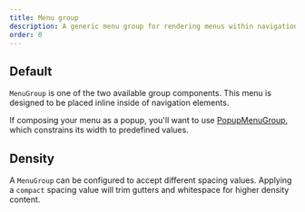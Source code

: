 ```yaml
---
title: Menu group
description: A generic menu group for rendering menus within navigation elements.
order: 0
---
```



## Default

`MenuGroup` is one of the two available group components. This menu is designed to be placed inline inside of navigation elements.

If composing your menu as a popup, you'll want to use [PopupMenuGroup](/components/menu/popup-menu-group/examples), which constrains its width to predefined values.

<Example Component={MenuDefault} packageName="@atlaskit/menu" />

## Density

A `MenuGroup` can be configured to accept different spacing values. Applying a `compact` spacing value
will trim gutters and whitespace for higher density content.

<Example Component={MenuDensity} packageName="@atlaskit/menu" />
